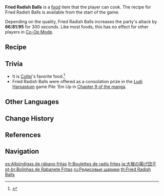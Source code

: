 {{Food Infobox
|id              = 108026
|name            = Fried Radish Balls
|description     = Fried Radish Balls.
|desc_suspicious = Way too oily, and leaves you looking for something to drink to cut through the grease.
|desc_basic      = Fragrant and crispy. Make sure to eat them while they're hot! Said to be a recipe from Liyue.
|desc_delicious  = It's insane that something so delicious comes from plain old radishes! All who eat them will truly understand Liyue's culinary reputation.
|type            = ATK-Boosting Dishes
|effectType      = ATK Up
|effect          = Increases all party members' ATK by (var1) for 300s.
|eff_att1        = ATK
|eff_suspicious1 = 66
|eff_basic1      = 81
|eff_delicious1  = 95
|quality         = 2
|variant         = Lantern Rite Special Fried Radish Balls
|region          = Liyue
|recipe          = Available by default
}}
'''Fried Radish Balls''' is a [[food]] item that the player can cook. The recipe for Fried Radish Balls is available from the start of the game.

Depending on the quality, Fried Radish Balls increases the party's attack by '''66'''/'''81'''/'''95''' for 300 seconds. Like most foods, this has no effect for other players in [[Co-Op Mode]].

==Recipe==
{{Recipe
|type = Cooking
|Flour = 3
|Radish = 2
|Pepper = 1
|sort = Flour;Radish;Pepper
}}

==Trivia==
* It is [[Collei]]'s favorite food.<ref>{{Ref/VO|Collei|Favorite Food}}</ref>
* Fried Radish Balls were offered as a consolation prize in the [[Ludi Harpastum]] game Pile 'Em Up in [[Ludi Harpastum (Manga)|Chapter 9 of the manga]].

==Other Languages==
{{Other Languages
|en      = Fried Radish Balls
|zhs     = 炸萝卜丸子
|zhs_rm  = Zhà Luóbo Wánzi
|zht     = 炸蘿蔔丸子
|zht_rm  = Zhà Luóbo Wánzi
|zh_tl   = Fried Radish Balls
|ja      = 大根の揚げ団子
|ja_rm   = Daikon no Age-dango
|ja_tl   = Fried Radish Balls
|ko      = 무완자 튀김
|ko_rm   = Muwanja Twigim
|ko_tl   = Fried Radish Balls
|es      = Albóndigas de rábano fritas
|es_tl   = Fried Radish Balls
|es_note = ''Albóndigas'' exclusively means "meatballs," but the localization wrongly uses it to mean just "balls."
|fr      = Boulettes de radis frites
|fr_tl   = Fried Radish Balls
|ru      = Редисовые шарики
|ru_tl   = Radish Balls
|th      = Fried Radish Balls
|vi      = Củ Cải Viên Chiên
|vi_tl   = Fried Radish Balls
|de      = Frittierte Rettichbällchen
|de_tl   = Fried Radish Balls
|id      = Fried Radish Ball
|pt      = Bolinhas de Rabanete Fritas
|pt_tl   = 
|tr      = Kızarmış Turp Köftesi
|tr_tl   = 
|it      = Polpette di ravanello fritte
|it_tl   = Fried Radish Balls
}}

==Change History==
{{Change History|1.0}}

==References==
{{Reflist}}

==Navigation==
{{Food Navbox}}

[[es:Albóndigas de rábano fritas]]
[[fr:Boulettes de radis frites]]
[[ja:大根の揚げ団子]]
[[pt-br:Bolinhas de Rabanete Fritas]]
[[ru:Редисовые шарики]]
[[th:Fried Radish Balls]]